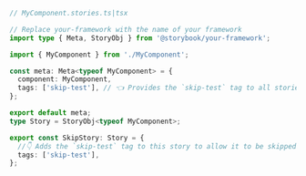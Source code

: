 ```ts
// MyComponent.stories.ts|tsx

// Replace your-framework with the name of your framework
import type { Meta, StoryObj } from '@storybook/your-framework';

import { MyComponent } from './MyComponent';

const meta: Meta<typeof MyComponent> = {
  component: MyComponent,
  tags: ['skip-test'], // 👈 Provides the `skip-test` tag to all stories in this file
};

export default meta;
type Story = StoryObj<typeof MyComponent>;

export const SkipStory: Story = {
  //👇 Adds the `skip-test` tag to this story to allow it to be skipped in the tests when enabled in the test-runner configuration
  tags: ['skip-test'],
};
```
